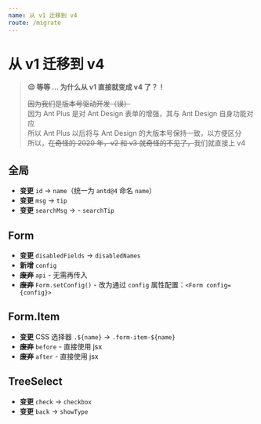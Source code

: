 ```yaml
---
name: 从 v1 迁移到 v4
route: /migrate
---
```


# 从 v1 迁移到 v4

> **😒 等等 ... 为什么从 v1 直接就变成 v4 了？！**
>
> ~~因为我们是版本号驱动开发（误）~~  
> 因为 Ant Plus 是对 Ant Design 表单的增强，其与 Ant Design 自身功能对应  
> 所以 Ant Plus 以后将与 Ant Design 的大版本号保持一致，以方便区分  
> 所以，~~在奇怪的 2020 年，v2 和 v3 就奇怪的不见了，~~我们就直接上 v4

## 全局

- **变更** `id` → `name`（统一为 `antd@4` 命名 `name`）
- **变更** `msg` → `tip`
- **变更** `searchMsg` → - `searchTip`

## Form

- **变更** `disabledFields` → `disabledNames`
- **新增** `config`
- ~~**废弃**~~ `api` - 无需再传入
- ~~**废弃**~~ `Form.setConfig()` - 改为通过 `config` 属性配置：`<Form config={config}>`

## Form.Item

- **变更** CSS 选择器 `.${name}` → `.form-item-${name}`
- ~~**废弃**~~ `before` - 直接使用 jsx
- ~~**废弃**~~ `after` - 直接使用 jsx

## TreeSelect

- **变更** `check` → `checkbox`
- **变更** `back` → `showType`
